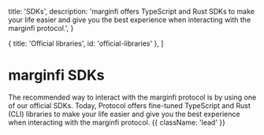 
  title: 'SDKs',
  description:
    'marginfi offers TypeScript and Rust SDKs to make your life easier and give you the best experience when interacting with the marginfi protocol.',
}

  { title: 'Official libraries', id: 'official-libraries' },
]

# marginfi SDKs

The recommended way to interact with the marginfi protocol is by using one of our official SDKs. Today, Protocol offers fine-tuned TypeScript and Rust (CLI) libraries to make your life easier and give you the best experience when interacting with the marginfi protocol. {{ className: 'lead' }}

<Libraries />
